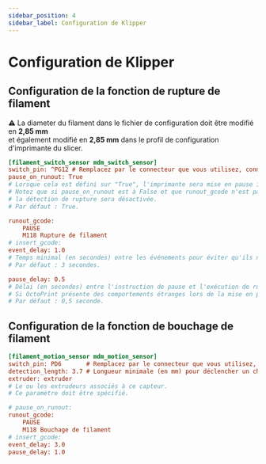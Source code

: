 ```yaml
---
sidebar_position: 4
sidebar_label: Configuration de Klipper
---
```


# Configuration de Klipper

## Configuration de la fonction de rupture de filament

<div style={{
    border: '3px solid #d32f2f',
    borderRadius: '8px',
    background: '#fffbe6',
    padding: '20px',
    margin: '20px 0',
    textAlign: 'center',
    fontWeight: 'bold',
    fontSize: '1.4em',
    color: '#d32f2f',
    boxShadow: '0 2px 8px rgba(211,47,47,0.08)'
}}>
⚠️ La diameter du filament dans le fichier de configuration doit être modifié en <strong>2,85 mm</strong><br/>
et également modifié en <strong>2,85 mm</strong> dans le profil de configuration d'imprimante du slicer.
</div>

```cfg
[filament_switch_sensor mdm_switch_sensor]
switch_pin: ^PG12 # Remplacez par le connecteur que vous utilisez, connecté au détecteur de rupture de filament
pause_on_runout: True
# Lorsque cela est défini sur "True", l'imprimante sera mise en pause immédiatement après la détection d'une rupture.
# Notez que si pause_on_runout est à False et que runout_gcode n'est pas défini,
# la détection de rupture sera désactivée.
# Par défaut : True.

runout_gcode:
    PAUSE
    M118 Rupture de filament
# insert_gcode:
event_delay: 1.0
# Temps minimal (en secondes) entre les événements pour éviter qu'ils ne soient ignorés.
# Par défaut : 3 secondes.

pause_delay: 0.5
# Délai (en secondes) entre l'instruction de pause et l'exécution de runout_gcode.
# Si OctoPrint présente des comportements étranges lors de la mise en pause, augmenter ce délai pourrait améliorer la fiabilité.
# Par défaut : 0,5 seconde.

```

## Configuration de la fonction de bouchage de filament

```cfg
[filament_motion_sensor mdm_motion_sensor]
switch_pin: PD6       # Remplacez par le connecteur que vous utilisez, connecté au détecteur de bouchage
detection_length: 3.7 # Longueur minimale (en mm) pour déclencher un changement d'état du connecteur switch_pin.
extruder: extruder
# Le ou les extrudeurs associés à ce capteur.
# Ce paramètre doit être spécifié.

# pause_on_runout:
runout_gcode:
    PAUSE
    M118 Bouchage de filament
# insert_gcode:
event_delay: 3.0
pause_delay: 1.0

```
